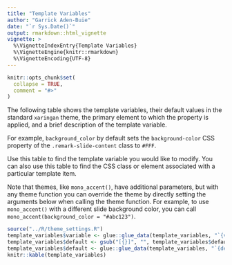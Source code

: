 ```yaml
---
title: "Template Variables"
author: "Garrick Aden-Buie"
date: "`r Sys.Date()`"
output: rmarkdown::html_vignette
vignette: >
  %\VignetteIndexEntry{Template Variables}
  %\VignetteEngine{knitr::rmarkdown}
  %\VignetteEncoding{UTF-8}
---
```


```r
knitr::opts_chunk$set(
  collapse = TRUE,
  comment = "#>"
)
```

The following table shows the template variables, their default values in the standard `xaringan` theme, the primary element to which the property is applied, and a brief description of the template variable. 

For example, `background_color` by default sets the `background-color` CSS property of the `.remark-slide-content` class to `#FFF`.

Use this table to find the template variable you would like to modify.
You can also use this table to find the CSS class or element associated with a particular template item.

Note that themes, like `mono_accent()`, have additional parameters, but with any theme function you can override the theme by directly setting the arguments below when calling the theme function.
For example, to use `mono_accent()` with a different slide background color, you can call `mono_accent(background_color = "#abc123")`.

```r
source("../R/theme_settings.R")
template_variables$variable <- glue::glue_data(template_variables, "`{variable}`")
template_variables$default <- gsub("[{}]", "", template_variables$default)
template_variables$default <- glue::glue_data(template_variables, "`{default}`")
knitr::kable(template_variables)
```


